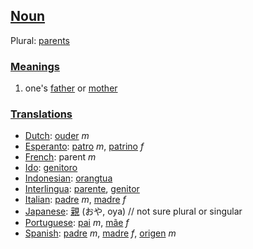 ==[[Noun]]==

Plural: [[parents]]

===[[Meaning]]s===

#one's [[father]] or [[mother]]

===[[Translation]]s===
*[[Dutch]]: [[ouder]] ''m''
*[[Esperanto]]: [[patro]] ''m'', [[patrino]] ''f''
*[[French]]: parent ''m''
*[[Ido]]: [[genitoro]]
*[[Indonesian]]: [[orangtua]]
*[[Interlingua]]: [[parente]], [[genitor]]
*[[Italian]]: [[padre]] ''m'', [[madre]] ''f''
*[[Japanese]]: [[親]] (おや, oya)  // not sure plural or singular
*[[Portuguese]]: [[pai]] ''m'', [[mãe]] ''f''
*[[Spanish]]: [[padre]] ''m'', [[madre]] ''f'', [[origen]] ''m''
